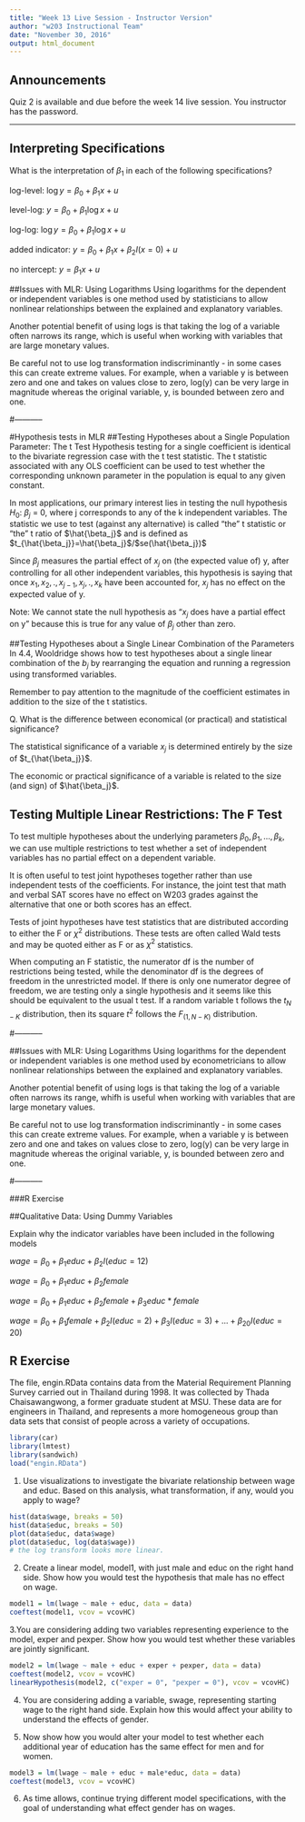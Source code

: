 ```yaml
---
title: "Week 13 Live Session - Instructor Version"
author: "w203 Instructional Team"
date: "November 30, 2016"
output: html_document
---
```


## Announcements

Quiz 2 is available and due before the week 14 live session.  You instructor has the password.

*********************************
## Interpreting Specifications

What is the interpretation of $\beta_1$ in each of the following specifications?

log-level: $\log y = \beta_0 + \beta_1 x + u$

level-log: $y = \beta_0 + \beta_1 \log x + u$

log-log: $\log y = \beta_0 + \beta_1 \log x + u$
<!-- We call \beta_1 the elasticity. -->

added indicator: $y = \beta_0 + \beta_1 x + \beta_2 I(x = 0) + u$

no intercept: $y = \beta_1 x + u$

##Issues with MLR: Using Logarithms
Using logarithms for the dependent or independent variables is one method used by statisticians to allow nonlinear relationships between the explained and explanatory variables.

Another potential benefit of using logs is that taking the log of a variable often narrows its range, which is useful when working with variables that are large monetary values. 

Be  careful not to use log transformation indiscriminantly - in some cases this can create extreme values. For example, when a variable y is between zero and one and takes on values close to zero, log(y) can be very large in magnitude whereas the original variable, y, is bounded between zero and one.

#-----------

#Hypothesis tests in MLR
##Testing Hypotheses about a Single Population Parameter: The t Test
Hypothesis testing for a single coefficient is identical to the bivariate regression case with the t test statistic. The t statistic associated with any OLS coefficient can be used to test whether the corresponding unknown parameter in the population is equal to any given constant. 

In most applications, our primary interest lies in testing the null hypothesis
$H_0$: $\beta_j$ = 0, where j corresponds to any of the k independent variables. The statistic we use to test (against any alternative) is called "the" t statistic or "the" t ratio of $\hat{\beta_j}$ and is defined as $t_{\hat{\beta_j}}=\hat{\beta_j}$/$se(\hat{\beta_j})$

Since $\beta_j$ measures the partial effect of $x_j$ on (the expected value of) y, after controlling for all other independent variables, this hypothesis is saying that once $x_1, x_2, ., x_{j-1},x_{j}, ., x_k$ have been accounted for, $x_j$ has no effect on the expected value of y. 

Note: We cannot state the null hypothesis as "$x_j$ does have a partial effect on y" because this is true for any value of $\beta_j$ other than zero.

##Testing Hypotheses about a Single Linear Combination of the Parameters
In 4.4, Wooldridge shows how to test hypotheses about a single
linear combination of the $b_j$ by rearranging the equation and running a regression using transformed variables. 

Remember to pay attention to the magnitude of the coefficient estimates in addition to the size of the t statistics. 

Q. What is the difference between economical (or practical) and statistical significance?

The statistical significance of a variable $x_j$ is determined entirely by the size of $t_{\hat{\beta_j}}$.
 
The economic or practical significance of a variable is related to the size (and sign) of $\hat{\beta_j}$. 

## Testing Multiple Linear Restrictions: The F Test
To test multiple hypotheses about the underlying parameters $\beta_0, \beta_1,   ..., \beta_k$, we can use multiple restrictions to test whether a set of independent variables has no partial effect on a dependent variable.

It is often useful to test joint hypotheses together rather than use independent tests of the coefficients. For instance, the joint test that math and verbal SAT scores have no effect on W203 grades against the alternative that one or both scores has an effect. 

Tests of joint hypotheses have test statistics that are distributed according to either the F or $\chi^2$ distributions. These tests are often called Wald tests and may be quoted either as F or as $\chi^2$ statistics. 

<!-- The F statistic is used to test multiple exclusion restrictions, and there are two equivalent forms of the test -  One is based on the SSRs from the restricted and unrestricted models and the other (more convenient form) is based on the R-squareds from the two models.  -->
When computing an F statistic, the numerator df is the number of restrictions being tested, while the denominator df is the degrees of freedom in the unrestricted model. If there is only one numerator degree of freedom, we are testing only a single hypothesis and it seems like this should be equivalent to the usual t test. If a random variable t follows the $t_{N-K}$ distribution, then its square $t^2$ follows the $F_{(1,N-K)}$ distribution.


#-----------

##Issues with MLR: Using Logarithms
Using logarithms for the dependent or independent variables is one method used  by econometricians to allow nonlinear relationships between the explained and explanatory variables.

Another potential benefit of using logs is that taking the log of a variable often narrows its range, whifh is useful when working with variables that are large monetary values. 

Be  careful not to use log transformation indiscriminantly - in some cases this can create extreme values. For example, when a variable y is between zero and one and takes on values close to zero, log(y) can be very large in magnitude whereas the original variable, y, is bounded between zero and one.


#-----------

###R Exercise

##Qualitative Data: Using Dummy Variables

Explain why the indicator variables have been included in the following models

$wage = \beta_0 + \beta_1 educ + \beta_2 I(educ = 12)$

$wage = \beta_0 + \beta_1 educ + \beta_2 female$

$wage = \beta_0 + \beta_1 educ + \beta_2 female + \beta_3 educ*female$

$wage = \beta_0 + \beta_1 female + \beta_2 I(educ = 2) + \beta_3 I(educ = 3) + ... + \beta_{20} I(educ = 20)$


##  R Exercise

The file, engin.RData contains data from the Material Requirement Planning Survey carried out in Thailand during 1998.  It was collected by Thada Chaisawangwong, a former graduate student at MSU.  These data are for engineers in Thailand, and represents a more homogeneous group than data sets that consist of people across a variety of occupations.

```r
library(car)
library(lmtest)
library(sandwich)
load("engin.RData")
```

1. Use visualizations to investigate the bivariate relationship between wage and educ.  Based on this analysis, what transformation, if any, would you apply to wage?

```r
hist(data$wage, breaks = 50)
hist(data$educ, breaks = 50)
plot(data$educ, data$wage)
plot(data$educ, log(data$wage))
# the log transform looks more linear.
```

2. Create a linear model, model1, with just male and educ on the right hand side.  Show how you would test the hypothesis that male has no effect on wage.

```r
model1 = lm(lwage ~ male + educ, data = data)
coeftest(model1, vcov = vcovHC)
```

3.You are considering adding two variables representing experience to the model, exper and pexper.  Show how you would test whether these variables are jointly significant.

```r
model2 = lm(lwage ~ male + educ + exper + pexper, data = data)
coeftest(model2, vcov = vcovHC)
linearHypothesis(model2, c("exper = 0", "pexper = 0"), vcov = vcovHC)
```

4. You are considering adding a variable, swage, representing starting wage to the right hand side.  Explain how this would affect your ability to understand the effects of gender.

5.  Now show how you would alter your model to test whether each additional year of education has the same effect for men and for women.

```r
model3 = lm(lwage ~ male + educ + male*educ, data = data)
coeftest(model3, vcov = vcovHC)
```

6. As time allows, continue trying different model specifications, with the goal of understanding what effect gender has on wages.